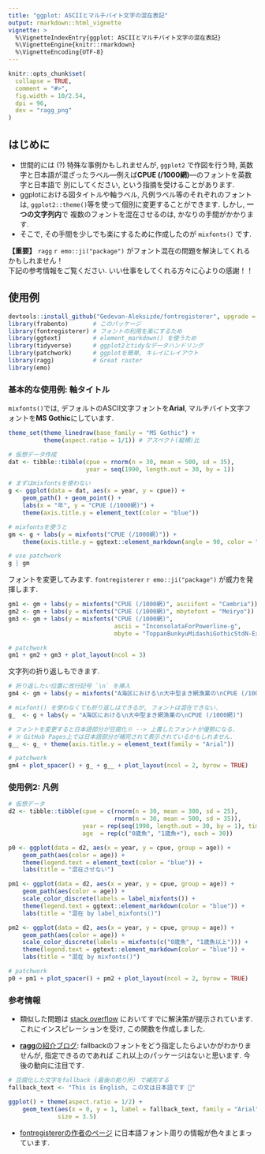 ```yaml
---
title: "ggplot: ASCIIとマルチバイト文字の混在表記"
output: rmarkdown::html_vignette
vignette: >
  %\VignetteIndexEntry{ggplot: ASCIIとマルチバイト文字の混在表記}
  %\VignetteEngine{knitr::rmarkdown}
  %\VignetteEncoding{UTF-8}
---
```


```r
knitr::opts_chunk$set(
  collapse = TRUE,
  comment = "#>",
  fig.width = 10/2.54,
  dpi = 96,
  dev = "ragg_png"
)
```

## はじめに
- 世間的には (?) 特殊な事例かもしれませんが, `ggplot2` で作図を行う時, 
  英数字と日本語が混ざったラベル—例えば**CPUE (/1000網)**—のフォントを英数字と日本語で
  別にしてください, という指摘を受けることがあります.
- ggplotにおける図タイトルや軸ラベル, 凡例ラベル等のそれぞれのフォントは,
  `ggplot2::theme()`等を使って個別に変更することができます. しかし, **一つの文字列内**で
  複数のフォントを混在させるのは, かなりの手間がかかります. 
- そこで, その手間を少しでも楽にするために作成したのが `mixfonts()` です.  

**【重要】** `ragg` `r emo::ji("package")` がフォント混在の問題を解決してくれるかもしれません！  
下記の参考情報をご覧ください. いい仕事をしてくれる方々に心よりの感謝！！

## 使用例
```r
devtools::install_github("Gedevan-Aleksizde/fontregisterer", upgrade = "never")
library(frabento)       # このパッケージ
library(fontregisterer) # フォントの利用を楽にするため
library(ggtext)         # element_markdown() を使うため
library(tidyverse)      # ggplot2とtidyなデータハンドリング
library(patchwork)      # ggplotを簡単, キレイにレイアウト 
library(ragg)           # Great raster 
library(emo)
```

### 基本的な使用例: 軸タイトル
`mixfonts()`では, デフォルトのASCII文字フォントを**Arial**,
マルチバイト文字フォントを**MS Gothic**にしています.

```r
theme_set(theme_linedraw(base_family = "MS Gothic") +
          theme(aspect.ratio = 1/1)) # アスペクト(縦横)比

# 仮想データ作成
dat <- tibble::tibble(cpue = rnorm(n = 30, mean = 500, sd = 35),
                      year = seq(1990, length.out = 30, by = 1))

# まずはmixfontsを使わない
g <- ggplot(data = dat, aes(x = year, y = cpue)) +
    geom_path() + geom_point() +
    labs(x = "年", y = "CPUE (/1000網)") +
    theme(axis.title.y = element_text(color = "blue"))

# mixfontsを使うと
gm <- g + labs(y = mixfonts("CPUE (/1000網)")) +
    theme(axis.title.y = ggtext::element_markdown(angle = 90, color = "blue"))

# use patchwork
g | gm
```

フォントを変更してみます. `fontregisterer` `r emo::ji("package")` が威力を発揮します.

```r
gm1 <- gm + labs(y = mixfonts("CPUE (/1000網)", asciifont = "Cambria"))
gm2 <- gm + labs(y = mixfonts("CPUE (/1000網)", mbytefont = "Meiryo"))
gm3 <- gm + labs(y = mixfonts("CPUE (/1000網)",
                              ascii = "InconsolataForPowerline-g",
                              mbyte = "ToppanBunkyuMidashiGothicStdN-ExtraBold"))

# patchwork
gm1 + gm2 + gm3 + plot_layout(ncol = 3)
```

文字列の折り返しもできます. 

```r
# 折り返したい位置に改行記号 `\n` を挿入
gm4 <- gm + labs(y = mixfonts("A海区における\n大中型まき網漁業の\nCPUE (/1000網)"))

# mixfont() を使わなくても折り返しはできるが, フォントは混在できない.
g_  <- g + labs(y = "A海区における\n大中型まき網漁業の\nCPUE (/1000網)")

# フォントを変更すると日本語部分が豆腐化※ --> 上書したフォントが優勢になる.
# ※ GitHub Pages上では日本語部分が補完されて表示されているかもしれません.
g__ <- g_ + theme(axis.title.y = element_text(family = "Arial"))

# patchwork
gm4 + plot_spacer() + g_ + g__ + plot_layout(ncol = 2, byrow = TRUE)
```

### 使用例2: 凡例
```r
# 仮想データ
d2 <- tibble::tibble(cpue = c(rnorm(n = 30, mean = 300, sd = 25),
                              rnorm(n = 30, mean = 500, sd = 35)),
                     year = rep(seq(1990, length.out = 30, by = 1), times = 2),
                     age  = rep(c("0歳魚", "1歳魚+"), each = 30))

p0 <- ggplot(data = d2, aes(x = year, y = cpue, group = age)) +
    geom_path(aes(color = age)) +
    theme(legend.text = element_text(color = "blue")) +
    labs(title = "混在させない")

pm1 <- ggplot(data = d2, aes(x = year, y = cpue, group = age)) +
    geom_path(aes(color = age)) +
    scale_color_discrete(labels = label_mixfonts()) +
    theme(legend.text = ggtext::element_markdown(color = "blue")) +
    labs(title = "混在 by label_mixfonts()")

pm2 <- ggplot(data = d2, aes(x = year, y = cpue, group = age)) +
    geom_path(aes(color = age)) +
    scale_color_discrete(labels = mixfonts(c("0歳魚", "1歳魚以上"))) +
    theme(legend.text = ggtext::element_markdown(color = "blue")) +
    labs(title = "混在 by mixfonts()")

# patchwork
p0 + pm1 + plot_spacer() + pm2 + plot_layout(ncol = 2, byrow = TRUE)
```

### 参考情報
- 類似した問題は [stack overflow](https://stackoverflow.com/questions/52852882/use-different-font-sizes-for-different-portions-of-text-in-ggplot2-title) においてすでに解決策が提示されています. これにインスピレーションを受け,
  この関数を作成しました.

- [**ragg**の紹介ブログ](https://www.tidyverse.org/blog/2021/02/modern-text-features/): 
  fallbackのフォントをどう指定したらよいかがわかりませんが, 指定できるのであれば
  これ以上のパッケージはないと思います. 今後の動向に注目です.

```r
# 豆腐化した文字をfallback (最後の拠り所) で補完する
fallback_text <- "This is English, この文は日本語です 🚀"

ggplot() + theme(aspect.ratio = 1/2) +
    geom_text(aes(x = 0, y = 1, label = fallback_text, family = "Arial"),
              size = 3.5)
```

- [fontregistererの作者のページ](https://ill-identified.hatenablog.com/entry/2021/09/10/231230)
  に日本語フォント周りの情報が色々まとまっています.


